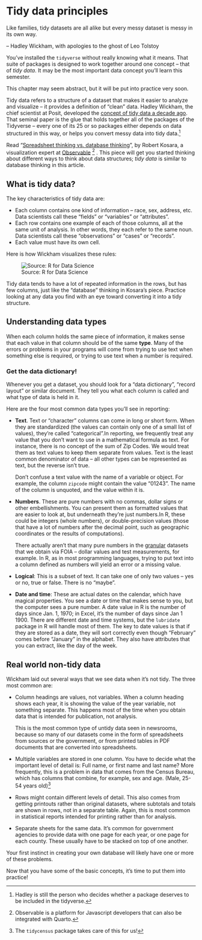 # Tidy data principles

::: otro-blockquote

Like families, tidy datasets are all alike but every messy dataset is messy in its own way.

-- [Hadley Wickham, with apologies to the ghost of Leo Tolstoy]{.text-muted .fs-5 .fst-italic}

:::


You've installed the `tidyverse` without really knowing what it means. That suite of packages is designed to work together around one concept -- that of *tidy data*. It may be the most important data concept  you'll learn this semester. 

This chapter may seem abstract, but it will be put into practice very soon.

Tidy data refers to a structure of a dataset that makes it easier to analyze and visualize -- it provides a definition of "clean" data. Hadley Wickham, the chief scientist at Posit, developed the [concept of tidy data a decade ago](https://vita.had.co.nz/papers/tidy-data.pdf). That seminal paper is the glue that holds together all of the packages of the Tidyverse -- every one of its 25 or so packages either depends on data structured in this way, or helps you convert messy data into tidy data.^[Hadley is still the person who decides whether a package deserves to be included in the tidyverse.] 

::: callout-dothis

Read "[Spreadsheet thinking vs. database thinking](https://eagereyes.org/blog/2016/spreadsheet-thinking-vs-database-thinking)", by Robert Kosara, a visualization expert at [Observable](https://observablehq.com/) ^[Observable is a platform for Javascript developers that can also be integrated with Quarto.] . This piece will get you started thinking about different ways to think about data structures; *tidy data* is similar to database thinking in this article.
::: 

## What is tidy data?

The key characteristics of tidy data are: 

-  Each column contains one kind of information – race, sex, address, etc. Data scientists call these “fields” or “variables” or “attributes”.
 - Each row contains one example of each of those columns, all at the same unit of analysis. In other words, they each refer to the same noun. Data scientists call these “observations” or “cases” or “records”.
 - Each value must have its own cell. 
 
 Here is how Wickham visualizes these rules: 
 
 ![Source: R for Data Science](assets/images/start-tidy-hadley1.png)
 
Tidy data tends to have a lot of repeated information in the rows, but has few columns, just like the "database" thinking in Kosara's piece. Practice looking at any data you find with an eye toward converting it into a tidy structure. 

## Understanding data types

When each column holds the same piece of information, it makes sense that each value in that column should be of the same **type**.  Many of the errors or problems in your programs will come from trying to use text when something else is required, or trying to use text when a number is required.

::: callout-important
### Get the data dictionary!
Whenever you get a dataset, you should look for a "data dictionary", "record layout" or similar document. They tell you what each column is called and what type of data is held in it. 
::: 

Here are the four most common data types you'll see in reporting: 

- **Text**. Text or "character" columns can come in long or short form. When they are standardized (the values can contain only one of a small list of values), they're called "categorical".In reporting, we frequently treat any value that you don't want to use in a mathematical formula as text. For instance, there is no concept of the sum of Zip Codes. We would treat them as text values to keep them separate from values. Text is the least common denominator of data -- all other types can be represented as text, but the reverse isn't true.

  Don't confuse a text value with the name of a variable or object. For example, the column `zipcode` might contain the value "01243". The name of the column is unquoted, and the value within it is.

- **Numbers**. These are pure numbers with no commas, dollar signs or other embellishments.  You can present them as formatted values that are easier to look at, but underneath they're just numbers.In R, these could be integers (whole numbers), or double-precision values (those that have a lot of numbers after the decimal point, such as geographic coordinates or the results of computations).  

  There actually aren't that many pure numbers in the [granular](start-data-def.qmd#granular-and-aggregated-data) datasets that we obtain via FOIA -- dollar values and test measurements, for example.  In R, as in most programming languages, trying to put text into a column defined as numbers will yield an error or a missing value.

- **Logical**: This is a subset of text. It can take one of only two values -- yes or no, true or false. There is no "maybe". 

- **Date and time**: These are actual dates on the calendar, which have magical properties. You see a date or time that makes sense to  you, but the computer sees a pure number. A date value in R is the number of days since Jan. 1, 1970; in Excel, it's the number of days since Jan 1 1900. There are different date and time systems, but the `lubridate` package in R will handle most of them.  The key to date values is that if they are stored as a date, they will sort correctly even though "February" comes before "January" in the alphabet. They also have attributes that you can extract, like the day of the week.  


## Real world non-tidy data

Wickham laid out several ways that we see data when it’s not tidy. The three most common are:

- Column headings are values, not variables. When a column heading shows each year, it is showing the value of the year variable, not something separate. This happens most of the time when you obtain data that is intended for publication, not analysis.

  This is the most common type of untidy data seen in newsrooms, because so many of our datasets come in the form of spreadsheets from sources or the government, or from printed tables in PDF documents that are converted into spreadsheets.  

- Multiple variables are stored in one column. You have to decide what the important level of detail is: Full name, or first name and last name? More frequently, this is a problem in data that comes from the Census Bureau, which has columns that combine, for example, sex and age. (Male, 25-54 years old)^[The `tidycensus` package takes care of this for us!]

- Rows might contain different levels of detail. This also comes from getting printouts rather than original datasets, where subtotals and totals are shown in rows, not in a separate table. Again, this is most common in statistical reports intended for printing rather than for analysis. 

- Separate sheets for the same data. It's common for government agencies to provide data with one page for each year, or one page for each county. These usually have to be stacked on top of one another.

Your first instinct in creating your own database will likely have one or more of these problems.

Now that you have some of the basic concepts, it's time to put them into practice!

